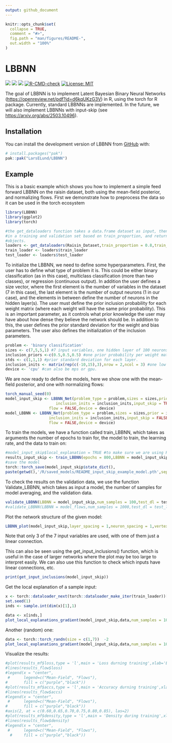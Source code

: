 ```yaml
---
output: github_document
---
```


<!-- README.md is generated from README.Rmd. Please edit that file -->

```r
knitr::opts_chunk$set(
  collapse = TRUE,
  comment = "#>",
  fig.path = "man/figures/README-",
  out.width = "100%"
)
```

# LBBNN

<!-- badges: start -->
[![](https://img.shields.io/badge/lifecycle-experimental-orange.svg)](https://lifecycle.r-lib.org/articles/stages.html#experimental)
[![](https://img.shields.io/github/last-commit/LarsELund/LBBNN.svg)](https://github.com/LarsELund/LBBNN/commits/main)
[![](https://img.shields.io/github/languages/code-size/LarsELund/LBBNN.svg)](https://github.com/LarsELund/LBBNN)
[![R-CMD-check](https://github.com/LarsELund/LBBNN/actions/workflows/R-CMD-check.yaml/badge.svg)](https://github.com/LarsELund/LBBNN/actions)
[![License: MIT](https://img.shields.io/badge/license-MIT-blue.svg)](LICENSE)
<!-- badges: end -->

The goal of LBBNN is to implement Latent Bayesian Binary Neural Networks (<https://openreview.net/pdf?id=d6kqUKzG3V>) in R, using the torch for R package. Currently, standard LBBNNs are implemented. In the future, we will also implement LBBNNs with input-skip (see <https://arxiv.org/abs/2503.10496>).

## Installation

You can install the development version of LBBNN from [GitHub](https://github.com/LarsELund/LBBNN) with:

``` r
# install.packages("pak")
pak::pak("LarsELund/LBBNN")
```

## Example

This is a basic example which shows you how to implement a simple feed forward LBBNN on the raisin dataset, both using the mean-field posterior, and normalizing flows. First we demonstrate how to preprocess the data so it can be used in the torch ecosystem

```r
library(LBBNN)
library(ggplot2)
library(torch)

#the get_dataloaders function takes a data.frame dataset as input, then splits the data
#in a training and validation set based on train_proportion, and returns torch dataloader 
#objects.
loaders <- get_dataloaders(Raisin_Dataset,train_proportion = 0.8,train_batch_size = 720,test_batch_size = 180)
train_loader <- loaders$train_loader
test_loader <- loaders$test_loader

```

To initialize the LBBNN, we need to define some hyperparameters. First, the user has to define what type of problem it is. This could be either binary classification (as in this case), multiclass classification (more than two classes), or regression (continuous output). In addition the user defines a size vector, where the first element is the number of variables in the dataset (7 in this case), the last element is the number of output neurons (1 in our case), and the elements in between define the number of neurons in the hidden layer(s). The user must define the prior inclusion probability for each weight matrix (where each weight will have the same prior probability). This is an important parameter, as it controls what prior knowledge the user may have about how dense they believe the network should be. In addition to this, the user defines the prior standard deviation for the weight and bias parameters. The user also defines the initialization of the inclusion parameters.

```r
problem <- 'binary classification'
sizes <- c(7,5,5,1) #7 input variables, one hidden layer of 100 neurons, 1 output neuron.
inclusion_priors <-c(0.5,0.5,0.5) #one prior probability per weight matrix.
stds <- c(1,1,1) #prior standard deviation for each layer.
inclusion_inits <- matrix(rep(c(-10,15),3),nrow = 2,ncol = 3) #one low and high for each layer
device <- 'cpu' #can also be mps or gpu.
```

We are now ready to define the models, here we show one with the mean-field posterior, and one with normalizing flows:

```r
torch_manual_seed(0)
model_input_skip <- LBBNN_Net(problem_type = problem,sizes = sizes,prior = inclusion_priors,
                      inclusion_inits = inclusion_inits,input_skip = TRUE,std = stds,
                   flow = FALSE,device = device)
model_LBBNN <- LBBNN_Net(problem_type = problem,sizes = sizes,prior = inclusion_priors,
                   inclusion_inits = inclusion_inits,input_skip = FALSE,std = stds,
                   flow = FALSE,device = device)

```

To train the models, we have a function called train_LBBNN, which takes as arguments the number of epochs to train for, the model to train, the learning rate, and the data to train on:

```r
#model_input_skip$local_explanation = TRUE #to make sure we are using RELU
results_input_skip <- train_LBBNN(epochs = 800,LBBNN = model_input_skip, lr = 0.005,train_dl = train_loader,device = device)
#save the model 
torch::torch_save(model_input_skip$state_dict(), 
paste(getwd(),'/R/saved_models/README_input_skip_example_model.pth',sep = ''))
```

To check the results on the validation data, we use the function Validate_LBBNN, which takes as input a model, the number of samples for model averaging, and the validation data.

```r
validate_LBBNN(LBBNN = model_input_skip,num_samples = 100,test_dl = test_loader,device)
#validate_LBBNN(LBBNN = model_flows,num_samples = 1000,test_dl = test_loader,device)
```

Plot the network structure of the given model:

```r
LBBNN_plot(model_input_skip,layer_spacing = 1,neuron_spacing = 1,vertex_size = 15,edge_width = 0.5)
```

Note that only 3 of the 7 input variables are used, with one of them just a linear connection.

This can also be seen using the get_input_inclusions() function, which is useful in the case of larger networks where the plot may be too large to interpret easily. We can also use this function to check which inputs have linear connections, etc.

```r
print(get_input_inclusions(model_input_skip))
```

Get the local explanation of a sample input:

```r
x <- torch::dataloader_next(torch::dataloader_make_iter(train_loader))[[1]]
set.seed(1)
inds <- sample.int(dim(x)[1],1)

data <- x[inds,]
plot_local_explanations_gradient(model_input_skip,data,num_samples = 100,device = device)
```

Another (random) one:

```r
data <- torch::torch_randn(size = c(1,7))  -2
plot_local_explanations_gradient(model_input_skip,data,num_samples = 100,device = device)
```

Visualize the results:

```r
#plot(results_mf$loss,type = 'l',main = 'Loss durning training',xlab='Epoch',ylab='Loss',col='purple')
#lines(results_flow$loss)
#legend(x = "center",  
 #      legend=c("Mean-Field", "Flows"),  
#       fill = c("purple","black")) 
#plot(results_mf$accs,type = 'l',main = 'Accuracy durning training',xlab='Epoch',ylab='Accuracy',yaxt="n",col='purple')
#lines(results_flow$accs)
#legend(x = "center",  
 #      legend=c("Mean-Field", "Flows"),  
#       fill = c("purple","black"))
#axis(2, at = c(0.60,0.65,0.70,0.75,0.80,0.85), las=2)
#plot(results_mf$density,type = 'l',main = 'Density during training',xlab='Epoch',ylab='Density',col='purple')
#lines(results_flow$density)
#legend(x = "center",  
 #      legend=c("Mean-Field", "Flows"),  
  #     fill = c("purple","black"))

```
